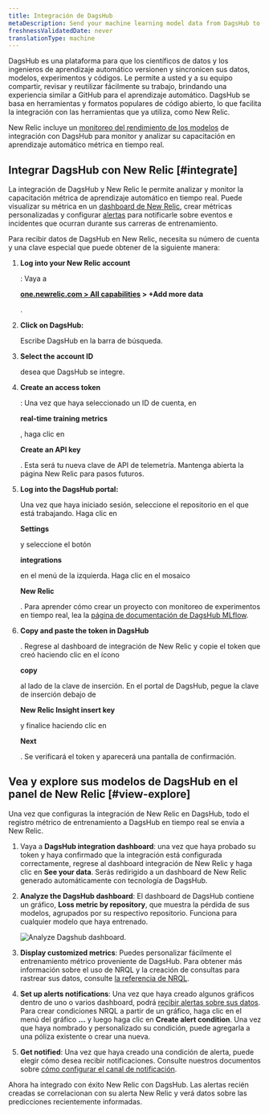 ```yaml
---
title: Integración de DagsHub
metaDescription: Send your machine learning model data from DagsHub to New Relic to understand your model's performance.
freshnessValidatedDate: never
translationType: machine
---
```



DagsHub es una plataforma para que los científicos de datos y los ingenieros de aprendizaje automático versionen y sincronicen sus datos, modelos, experimentos y códigos. Le permite a usted y a su equipo compartir, revisar y reutilizar fácilmente su trabajo, brindando una experiencia similar a GitHub para el aprendizaje automático. DagsHub se basa en herramientas y formatos populares de código abierto, lo que facilita la integración con las herramientas que ya utiliza, como New Relic.

New Relic incluye un [monitoreo del rendimiento de los modelos](/docs/alerts-applied-intelligence/mlops/get-started/intro-mlops/) de integración con DagsHub para monitor y analizar su capacitación en aprendizaje automático métrica en tiempo real.

## Integrar DagsHub con New Relic [#integrate]

La integración de DagsHub y New Relic le permite analizar y monitor la capacitación métrica de aprendizaje automático en tiempo real. Puede visualizar su métrica en un [dashboard de New Relic](/docs/query-your-data/explore-query-data/dashboards/introduction-dashboards/), crear métricas personalizadas y configurar [alertas](/docs/alerts-applied-intelligence/new-relic-alerts/learn-alerts/introduction-alerts/) para notificarle sobre eventos e incidentes que ocurran durante sus carreras de entrenamiento.

Para recibir datos de DagsHub en New Relic, necesita su número de cuenta y una clave especial que puede obtener de la siguiente manera:

1. <DoNotTranslate>**Log into your New Relic account**</DoNotTranslate>

   : Vaya a

   <DoNotTranslate>**[one.newrelic.com > All capabilities](https://one.newrelic.com/all-capabilities) > +Add more data**</DoNotTranslate>

   .

2. <DoNotTranslate>**Click on DagsHub:**</DoNotTranslate>

   Escribe DagsHub en la barra de búsqueda.

3. <DoNotTranslate>**Select the account ID**</DoNotTranslate>

   desea que DagsHub se integre.

4. <DoNotTranslate>**Create an access token**</DoNotTranslate>

   : Una vez que haya seleccionado un ID de cuenta, en

   <DoNotTranslate>**real-time training metrics**</DoNotTranslate>

   , haga clic en

   <DoNotTranslate>**Create an API key**</DoNotTranslate>

   . Esta será tu nueva clave de API de telemetría. Mantenga abierta la página New Relic para pasos futuros.

5. <DoNotTranslate>**Log into the DagsHub portal:**</DoNotTranslate>

   Una vez que haya iniciado sesión, seleccione el repositorio en el que está trabajando. Haga clic en

   <DoNotTranslate>**Settings**</DoNotTranslate>

   y seleccione el botón

   <DoNotTranslate>**integrations**</DoNotTranslate>

   en el menú de la izquierda. Haga clic en el mosaico

   <DoNotTranslate>**New Relic**</DoNotTranslate>

   . Para aprender cómo crear un proyecto con monitoreo de experimentos en tiempo real, lea la [página de documentación de DagsHub MLflow](https://dagshub.com/docs/integration_guide/mlflow_tracking/).

6. <DoNotTranslate>**Copy and paste the token in DagsHub**</DoNotTranslate>

   . Regrese al dashboard de integración de New Relic y copie el token que creó haciendo clic en el ícono

   <DoNotTranslate>**copy**</DoNotTranslate>

   al lado de la clave de inserción. En el portal de DagsHub, pegue la clave de inserción debajo de

   <DoNotTranslate>**New Relic Insight insert key**</DoNotTranslate>

   y finalice haciendo clic en

   <DoNotTranslate>**Next**</DoNotTranslate>

   . Se verificará el token y aparecerá una pantalla de confirmación.

<InstallFeedback/>

## Vea y explore sus modelos de DagsHub en el panel de New Relic [#view-explore]

Una vez que configuras la integración de New Relic en DagsHub, todo el registro métrico de entrenamiento a DagsHub en tiempo real se envía a New Relic.

1. Vaya a <DoNotTranslate>**DagsHub integration dashboard**</DoNotTranslate>: una vez que haya probado su token y haya confirmado que la integración está configurada correctamente, regrese al dashboard integración de New Relic y haga clic en <DoNotTranslate>**See your data**</DoNotTranslate>. Serás redirigido a un dashboard de New Relic generado automáticamente con tecnología de DagsHub.

2. <DoNotTranslate>**Analyze the DagsHub dashboard**</DoNotTranslate>: El dashboard de DagsHub contiene un gráfico, <DoNotTranslate>**Loss metric by repository**</DoNotTranslate>, que muestra la pérdida de sus modelos, agrupados por su respectivo repositorio. Funciona para cualquier modelo que haya entrenado.

   <img
     title="Analyze Dagshub dashboard"
     alt="Analyze Dagshub dashboard."
     src={modelperformancemonitoringDasgshubDashboard}
   />

3. <DoNotTranslate>**Display customized metrics**</DoNotTranslate>: Puedes personalizar fácilmente el entrenamiento métrico proveniente de DagsHub. Para obtener más información sobre el uso de NRQL y la creación de consultas para rastrear sus datos, consulte [la referencia de NRQL](/docs/query-your-data/nrql-new-relic-query-language/get-started/nrql-syntax-clauses-functions/).

4. <DoNotTranslate>**Set up alerts notifications**</DoNotTranslate>: Una vez que haya creado algunos gráficos dentro de uno o varios dashboard, podrá [recibir alertas sobre sus datos](/docs/alerts-applied-intelligence/new-relic-alerts/alert-policies/create-edit-or-find-alert-policy/). Para crear condiciones NRQL <InlinePopover type="alerts"/>a partir de un gráfico, haga clic en el menú del gráfico <DoNotTranslate>**...**</DoNotTranslate> y luego haga clic en <DoNotTranslate>**Create alert condition**</DoNotTranslate>. Una vez que haya nombrado y personalizado su condición, puede agregarla a una póliza existente o crear una nueva.

5. <DoNotTranslate>**Get notified**</DoNotTranslate>: Una vez que haya creado una condición de alerta, puede elegir cómo desea recibir notificaciones. Consulte nuestros documentos sobre [cómo configurar el canal de notificación](/docs/alerts-applied-intelligence/new-relic-alerts/alert-notifications/notification-channels-control-where-send-alerts/).

Ahora ha integrado con éxito New Relic con DagsHub. Las alertas recién creadas se correlacionan con su alerta New Relic y verá datos sobre las predicciones recientemente informadas.